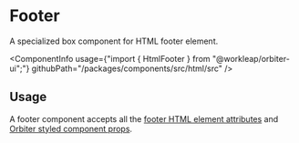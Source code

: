 
<Meta of={FooterStories} />

# Footer

<Tagline>A specialized <Link href="?path=/docs/box--default-story">box</Link> component for HTML footer element.</Tagline>

<ComponentInfo
    usage={"import { HtmlFooter } from \"@workleap/orbiter-ui\";"}
    githubPath="/packages/components/src/html/src"
/>

## Usage

A footer component accepts all the [footer HTML element attributes](https://developer.mozilla.org/en-US/docs/Web/HTML/Element/footer) and [Orbiter styled component props](?path=/docs/styling--page).

<Canvas of={FooterStories.Example} />
